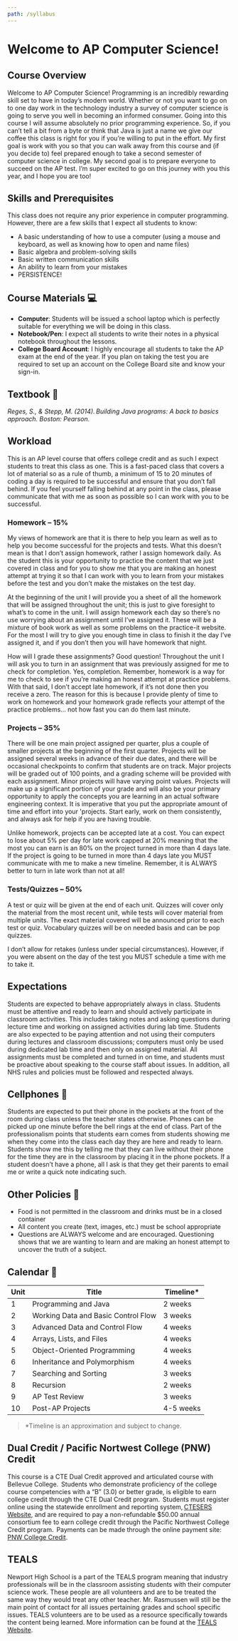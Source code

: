 ```yaml
---
path: /syllabus
---
```


# Welcome to AP Computer Science!

## Course Overview

Welcome to AP Computer Science! Programming is an incredibly rewarding skill 
set to have in today’s modern world. Whether or not you want to go on to one 
day work in the technology industry a survey of computer science is going to 
serve you well in becoming an informed consumer. Going into this course I will 
assume absolutely no prior programming experience. So, if you can’t tell a 
bit from a byte or think that Java is just a name we give our coffee this class 
is right for you if you’re willing to put in the effort. My first goal is work 
with you so that you can walk away from this course and (if you decide to) feel 
prepared enough to take a second semester of computer science in college. 
My second goal is to prepare everyone to succeed on the AP test. I’m super 
excited to go on this journey with you this year, and I hope you are too! 

## Skills and Prerequisites 

This class does not require any prior experience in computer programming. 
However, there are a few skills that I expect all students to know: 

- A basic understanding of how to use a computer (using a mouse and keyboard, 
  as well as knowing how to open and name files) 
- Basic algebra and problem-solving skills 
- Basic written communication skills 
- An ability to learn from your mistakes  
- PERSISTENCE!  

## Course Materials :computer:

- **Computer**: Students will be issued a school laptop which is perfectly suitable 
  for everything we will be doing in this class.
- **Notebook/Pen**: I expect all students to write their notes in a physical 
  notebook throughout the lessons. 
- **College Board Account**: I highly encourage all students to take the AP exam 
  at the end of the year. If you plan on taking the test you are required to set 
  up an account on the College Board site and know your sign-in.  

## Textbook :book:

*Reges, S., & Stepp, M. (2014). Building Java programs: A back to basics approach. Boston: Pearson.*

## Workload

This is an AP level course that offers college credit and as such I expect students 
to treat this class as one. This is a fast-paced class that covers a lot of material 
so as a rule of thumb, a minimum of 15 to 20 minutes of coding a day is required to
be successful and ensure that you don’t fall behind. If you feel yourself falling 
behind at any point in the class, please communicate that with me as soon as 
possible so I can work with you to be successful.  

### Homework – 15% 

My views of homework are that it is there to help you learn as well as to help you 
become successful for the projects and tests. What this doesn’t mean is that I 
don’t assign homework, rather I assign homework daily. As the student this is 
your opportunity to practice the content that we just covered in class and for you 
to show me that you are making an honest attempt at trying it so that I can work 
with you to learn from your mistakes before the test and you don’t make the mistakes 
on the test day.  

At the beginning of the unit I will provide you a sheet of all the homework that 
will be assigned throughout the unit; this is just to give foresight to what’s to 
come in the unit. I will assign homework each day so there’s no use worrying about 
an assignment until I’ve assigned it. These will be a mixture of book work as well 
as some problems on the practice-it website. For the most I will try to give you 
enough time in class to finish it the day I’ve assigned it, and if you don’t then 
you will have homework that night.  

How will I grade these assignments? Good question! Throughout the unit I will ask 
you to turn in an assignment that was previously assigned for me to check for 
completion. Yes, completion. Remember, homework is a way for me to check to see if 
you’re making an honest attempt at practice problems. With that said, I don’t 
accept late homework, if it’s not done then you receive a zero. The reason for 
this is because I provide plenty of time to work on homework and your homework 
grade reflects your attempt of the practice problems… not how fast you can do them 
last minute.  

### Projects – 35% 

There will be one main project assigned per quarter, plus a couple of smaller 
projects at the beginning of the first quarter. Projects will be assigned several 
weeks in advance of their due dates, and there will be occasional checkpoints to 
confirm that students are on track. Major projects will be graded out of 100 
points, and a grading scheme will be provided with each assignment. Minor
projects will have varying point values. Projects will make up a significant 
portion of your grade and will also be your primary opportunity to apply the 
concepts you are learning in an actual software engineering context. It is 
imperative that you put the appropriate amount of time and effort into your 
'projects. Start early, work on them consistently, and always ask for help if 
you are having trouble. 

Unlike homework, projects can be accepted late at a cost. You can expect to lose 
about 5% per day for late work capped at 20% meaning that the most you can earn is 
an 80% on the project turned in more than 4 days late. If the project is going to 
be turned in more than 4 days late you MUST communicate with me to make a new 
timeline. Remember, it is ALWAYS better to turn in late work than not at all! 

### Tests/Quizzes – 50% 

A test or quiz will be given at the end of each unit. Quizzes will cover only the 
material from the most recent unit, while tests will cover material from multiple 
units. The exact material covered will be announced prior to each test or quiz. 
Vocabulary quizzes will be on needed basis and can be pop quizzes. 

I don’t allow for retakes (unless under special circumstances). However, if you 
were absent on the day of the test you MUST schedule a time with me to take it.  

## Expectations 

Students are expected to behave appropriately always in class. Students must be 
attentive and ready to learn and should actively participate in classroom 
activities. This includes taking notes and asking questions during lecture 
time and working on assigned activities during lab time. Students are also 
expected to be paying attention and not using their computers during lectures 
and classroom discussions; computers must only be used during dedicated lab time 
and then only on assigned material. All assignments must be completed and turned 
in on time, and students must be proactive about speaking to the course staff 
about issues. In addition, all NHS rules and policies must be followed and 
respected always. 

## Cellphones :iphone:

Students are expected to put their phone in the pockets at the front of the room 
during class unless the teacher states otherwise. Phones can be picked up one 
minute before the bell rings at the end of class. Part of the professionalism 
points that students earn comes from students showing me when they come into the 
class each day they are here and ready to learn. Students show me this by telling 
me that they can live without their phone for the time they are in the classroom 
by placing it in the phone pockets. If a student doesn’t have a phone, all I ask 
is that they get their parents to email me or write a quick note indicating such.  

## Other Policies :hamburger:

- Food is not permitted in the classroom and drinks must be in a closed container 
- All content you create (text, images, etc.) must be school appropriate 
- Questions are ALWAYS welcome and are encouraged. Questioning shows that we 
  are wanting to learn and are making an honest attempt to uncover the truth of 
  a subject.  

## Calendar :calendar:

| Unit | Title | Timeline* |
|------|-------|----------|
| 1 | Programming and Java | 2 weeks |
| 2 | Working Data and Basic Control Flow | 3 weeks |
| 3 | Advanced Data and Control Flow | 4 weeks |
| 4 | Arrays, Lists, and Files | 4 weeks |
| 5 | Object-Oriented Programming | 4 weeks |
| 6 | Inheritance and Polymorphism | 4 weeks |
| 7 | Searching and Sorting | 3 weeks |
| 8 | Recursion | 2 weeks |
| 9 | AP Test Review | 3 weeks |
| 10 | Post-AP Projects | 4-5 weeks |

> *Timeline is an approximation and subject to change.

## Dual Credit / Pacific Nortwest College (PNW) Credit

This course is a CTE Dual Credit approved and articulated course with Bellevue 
College.  Students who demonstrate proficiency of the college course competencies 
with a “B” (3.0) or better grade, is eligible to earn college credit through the 
CTE Dual Credit program.  Students must register online using the statewide 
enrollment and reporting system, [CTESERS Website](https://www.ctesers.org), and are required to 
pay a non-refundable $50.00 annual consortium fee to earn college credit through 
the Pacific Northwest College Credit program.  Payments can be made through the 
online payment site:  [PNW College Credit](http://PNWCollegeCredit.org/pay).

## TEALS

Newport High School is a part of the TEALS program meaning that industry professionals 
will be in the classroom assisting students with their computer science work. 
These people are all volunteers and are to be treated the same way they would 
treat any other teacher. Mr. Rasmussen will still be the main point of contact 
for all issues pertaining grades and school specific issues. TEALS volunteers are 
to be used as a resource specifically towards the content being learned. More information
can be found at the [TEALS Website](https://tealsk12.org).